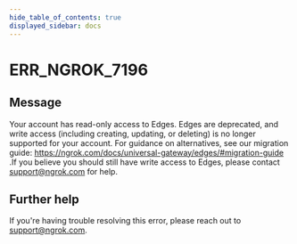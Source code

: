 ```yaml
---
hide_table_of_contents: true
displayed_sidebar: docs
---
```



# ERR_NGROK_7196

## Message

Your account has read-only access to Edges.
Edges are deprecated, and write access (including creating, updating, or deleting) is no longer supported for your account.
For guidance on alternatives, see our migration guide: https://ngrok.com/docs/universal-gateway/edges/#migration-guide
.If you believe you should still have write access to Edges, please contact support@ngrok.com for help.

<ErrorDetails error="err_ngrok_7196" />

## Further help

If you're having trouble resolving this error, please reach out to [support@ngrok.com](mailto:support@ngrok.com?subject=Help%20with%20ERR_NGROK_7196).
